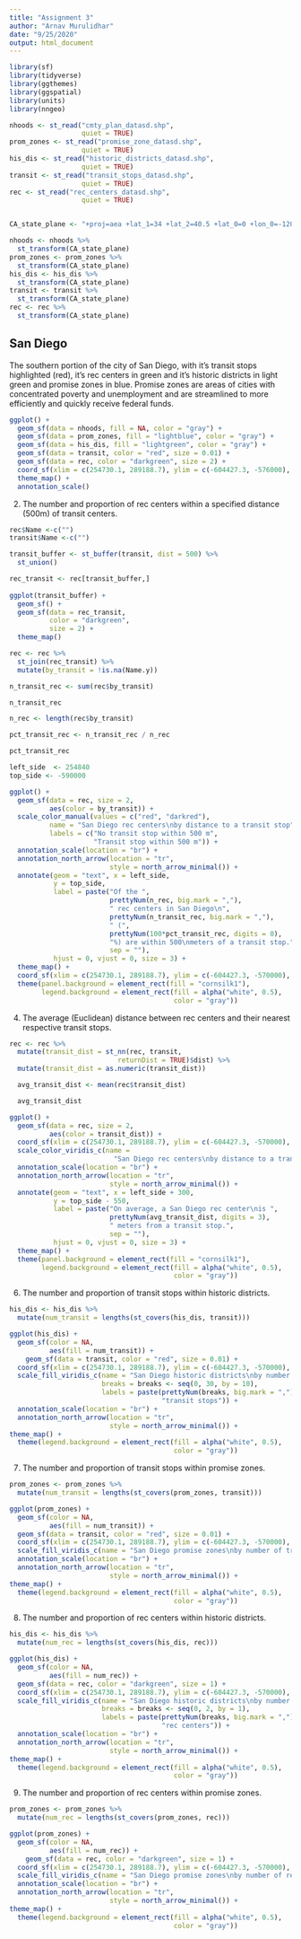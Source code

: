 ```yaml
---
title: "Assignment 3"
author: "Arnav Murulidhar"
date: "9/25/2020"
output: html_document
---
```


``` r
library(sf)
library(tidyverse)
library(ggthemes)
library(ggspatial)
library(units)
library(nngeo)
```

``` r
nhoods <- st_read("cmty_plan_datasd.shp", 
                  quiet = TRUE)
prom_zones <- st_read("promise_zone_datasd.shp", 
                  quiet = TRUE)
his_dis <- st_read("historic_districts_datasd.shp", 
                  quiet = TRUE)
transit <- st_read("transit_stops_datasd.shp", 
                  quiet = TRUE)
rec <- st_read("rec_centers_datasd.shp", 
                  quiet = TRUE)


CA_state_plane <- "+proj=aea +lat_1=34 +lat_2=40.5 +lat_0=0 +lon_0=-120 +x_0=0 +y_0=-4000000 +ellps=GRS80 +datum=NAD83 +units=m +no_defs"

nhoods <- nhoods %>%
  st_transform(CA_state_plane)
prom_zones <- prom_zones %>%
  st_transform(CA_state_plane)
his_dis <- his_dis %>%
  st_transform(CA_state_plane)
transit <- transit %>%
  st_transform(CA_state_plane)
rec <- rec %>%
  st_transform(CA_state_plane)

```

## San Diego
The southern portion of the city of San Diego, with it's transit stops highlighted (red), it's rec centers in green and it's historic districts in light green and promise zones in blue. Promise zones are areas of cities with concentrated poverty and unemployment and are streamlined to more efficiently and quickly receive federal funds.

``` r
ggplot() +
  geom_sf(data = nhoods, fill = NA, color = "gray") +
  geom_sf(data = prom_zones, fill = "lightblue", color = "gray") +
  geom_sf(data = his_dis, fill = "lightgreen", color = "gray") +
  geom_sf(data = transit, color = "red", size = 0.01) +
  geom_sf(data = rec, color = "darkgreen", size = 2) +
  coord_sf(xlim = c(254730.1, 289188.7), ylim = c(-604427.3, -576000), expand = FALSE) +
  theme_map() +
  annotation_scale()
```

2. The number and proportion of rec centers within a specified distance (500m) of transit centers.
``` r
rec$Name <-c("")
transit$Name <-c("")

```

``` r
transit_buffer <- st_buffer(transit, dist = 500) %>%
  st_union()

rec_transit <- rec[transit_buffer,]
  
ggplot(transit_buffer) +
  geom_sf() +
  geom_sf(data = rec_transit, 
          color = "darkgreen", 
          size = 2) +
  theme_map()
```


```r

rec <- rec %>%
  st_join(rec_transit) %>%
  mutate(by_transit = !is.na(Name.y))

n_transit_rec <- sum(rec$by_transit)

n_transit_rec

n_rec <- length(rec$by_transit)

pct_transit_rec <- n_transit_rec / n_rec

pct_transit_rec
```

``` r
left_side  <- 254840
top_side <- -590000

ggplot() +
  geom_sf(data = rec, size = 2,
          aes(color = by_transit)) +
  scale_color_manual(values = c("red", "darkred"),
          name = "San Diego rec centers\nby distance to a transit stop", 
          labels = c("No transit stop within 500 m",
                     "Transit stop within 500 m")) +
  annotation_scale(location = "br") +
  annotation_north_arrow(location = "tr",
                         style = north_arrow_minimal()) +
  annotate(geom = "text", x = left_side, 
           y = top_side, 
           label = paste("Of the ", 
                         prettyNum(n_rec, big.mark = ","),
                         " rec centers in San Diego\n", 
                         prettyNum(n_transit_rec, big.mark = ","),
                         " (", 
                         prettyNum(100*pct_transit_rec, digits = 0),
                         "%) are within 500\nmeters of a transit stop.",
                         sep = ""),
           hjust = 0, vjust = 0, size = 3) +
  theme_map() +
  coord_sf(xlim = c(254730.1, 289188.7), ylim = c(-604427.3, -570000), expand = FALSE) +
  theme(panel.background = element_rect(fill = "cornsilk1"),
        legend.background = element_rect(fill = alpha("white", 0.5), 
                                         color = "gray"))
```


4. The average (Euclidean) distance between rec centers and their nearest respective transit stops.
``` r

rec <- rec %>%
  mutate(transit_dist = st_nn(rec, transit, 
                           returnDist = TRUE)$dist) %>%
  mutate(transit_dist = as.numeric(transit_dist))

  avg_transit_dist <- mean(rec$transit_dist)

  avg_transit_dist

ggplot() +
  geom_sf(data = rec, size = 2,
          aes(color = transit_dist)) +
  coord_sf(xlim = c(254730.1, 289188.7), ylim = c(-604427.3, -570000), expand = FALSE) +
  scale_color_viridis_c(name = 
                          "San Diego rec centers\nby distance to a transit stop") +
  annotation_scale(location = "br") +
  annotation_north_arrow(location = "tr",
                         style = north_arrow_minimal()) +
  annotate(geom = "text", x = left_side + 300, 
           y = top_side - 550, 
           label = paste("On average, a San Diego rec center\nis ", 
                         prettyNum(avg_transit_dist, digits = 3),
                         " meters from a transit stop.",
                         sep = ""),
           hjust = 0, vjust = 0, size = 3) +
  theme_map() +
  theme(panel.background = element_rect(fill = "cornsilk1"),
        legend.background = element_rect(fill = alpha("white", 0.5), 
                                         color = "gray"))

```

6. The number and proportion of transit stops within historic districts.
``` r

his_dis <- his_dis %>%
  mutate(num_transit = lengths(st_covers(his_dis, transit)))

ggplot(his_dis) +
  geom_sf(color = NA, 
          aes(fill = num_transit)) +
    geom_sf(data = transit, color = "red", size = 0.01) +
  coord_sf(xlim = c(254730.1, 289188.7), ylim = c(-604427.3, -570000), expand = FALSE) +
  scale_fill_viridis_c(name = "San Diego historic districts\nby number of transit stops",
                       breaks = breaks <- seq(0, 30, by = 10),
                       labels = paste(prettyNum(breaks, big.mark = ","),
                                      "transit stops")) +
  annotation_scale(location = "br") +
  annotation_north_arrow(location = "tr",
                         style = north_arrow_minimal()) +
theme_map() +
  theme(legend.background = element_rect(fill = alpha("white", 0.5), 
                                         color = "gray"))
```

7. The number and proportion of transit stops within promise zones.
``` r

prom_zones <- prom_zones %>%
  mutate(num_transit = lengths(st_covers(prom_zones, transit)))

ggplot(prom_zones) +
  geom_sf(color = NA, 
          aes(fill = num_transit)) +
  geom_sf(data = transit, color = "red", size = 0.01) +
  coord_sf(xlim = c(254730.1, 289188.7), ylim = c(-604427.3, -570000), expand = FALSE) +
  scale_fill_viridis_c(name = "San Diego promise zones\nby number of transit stops") +
  annotation_scale(location = "br") +
  annotation_north_arrow(location = "tr",
                         style = north_arrow_minimal()) +
theme_map() +
  theme(legend.background = element_rect(fill = alpha("white", 0.5), 
                                         color = "gray"))
```

8. The number and proportion of rec centers within historic districts.
``` r

his_dis <- his_dis %>%
  mutate(num_rec = lengths(st_covers(his_dis, rec)))

ggplot(his_dis) +
  geom_sf(color = NA, 
          aes(fill = num_rec)) +
  geom_sf(data = rec, color = "darkgreen", size = 1) +
  coord_sf(xlim = c(254730.1, 289188.7), ylim = c(-604427.3, -570000), expand = FALSE) +
  scale_fill_viridis_c(name = "San Diego historic districts\nby number of rec centers",
                       breaks = breaks <- seq(0, 2, by = 1),
                       labels = paste(prettyNum(breaks, big.mark = ","),
                                      "rec centers")) +
  annotation_scale(location = "br") +
  annotation_north_arrow(location = "tr",
                         style = north_arrow_minimal()) +
theme_map() +
  theme(legend.background = element_rect(fill = alpha("white", 0.5), 
                                         color = "gray"))
```

9. The number and proportion of rec centers within promise zones.
``` r

prom_zones <- prom_zones %>%
  mutate(num_rec = lengths(st_covers(prom_zones, rec)))

ggplot(prom_zones) +
  geom_sf(color = NA, 
          aes(fill = num_rec)) +
    geom_sf(data = rec, color = "darkgreen", size = 1) +
  coord_sf(xlim = c(254730.1, 289188.7), ylim = c(-604427.3, -570000), expand = FALSE) +
  scale_fill_viridis_c(name = "San Diego promise zones\nby number of rec centers") +
  annotation_scale(location = "br") +
  annotation_north_arrow(location = "tr",
                         style = north_arrow_minimal()) +
theme_map() +
  theme(legend.background = element_rect(fill = alpha("white", 0.5), 
                                         color = "gray"))
```
